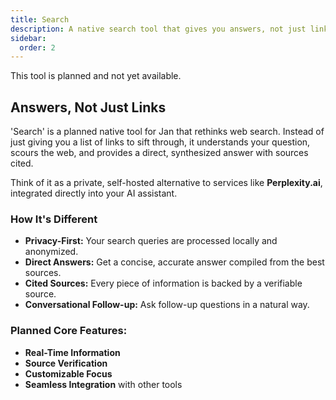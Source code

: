 ```yaml
---
title: Search
description: A native search tool that gives you answers, not just links, with complete privacy.
sidebar:
  order: 2
---
```


<Aside type="caution" title="In Development">
  This tool is planned and not yet available.
</Aside>

## Answers, Not Just Links

'Search' is a planned native tool for Jan that rethinks web search. Instead of just giving you a list of links to sift through, it understands your question, scours the web, and provides a direct, synthesized answer with sources cited.

Think of it as a private, self-hosted alternative to services like **Perplexity.ai**, integrated directly into your AI assistant.

### How It's Different
- **Privacy-First:** Your search queries are processed locally and anonymized.
- **Direct Answers:** Get a concise, accurate answer compiled from the best sources.
- **Cited Sources:** Every piece of information is backed by a verifiable source.
- **Conversational Follow-up:** Ask follow-up questions in a natural way.

### Planned Core Features:
- **Real-Time Information**
- **Source Verification**
- **Customizable Focus**
- **Seamless Integration** with other tools